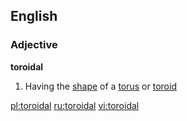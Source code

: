 ==English==
===Adjective===
'''toroidal'''
#Having the [[shape]] of a [[torus]] or [[toroid]]

[[pl:toroidal]]
[[ru:toroidal]]
[[vi:toroidal]]